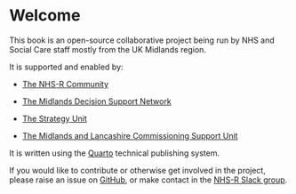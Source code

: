 # Welcome {.unnumbered}

This book is an open-source collaborative project being run by NHS and Social Care staff mostly from the UK Midlands region.

It is supported and enabled by:

-   [The NHS-R Community](https://nhsrcommunity.com/)

-   [The Midlands Decision Support Network](https://www.midlandsdecisionsupport.nhs.uk/)

-   [The Strategy Unit](https://www.strategyunitwm.nhs.uk/)

-   [The Midlands and Lancashire Commissioning Support Unit](https://www.midlandsandlancashirecsu.nhs.uk/)

It is written using the [Quarto](https://quarto.org/) technical publishing system.

If you would like to contribute or otherwise get involved in the project, please raise an issue on [GitHub](https://github.com/nhs-r-community/health-inequalities-notebook/issues), or make contact in the [NHS-R Slack group](https://nhsrcommunity.slack.com/).
